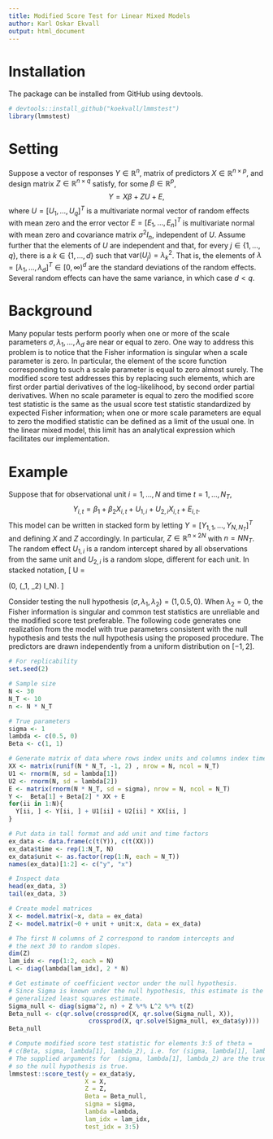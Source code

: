 ```yaml
---
title: Modified Score Test for Linear Mixed Models
author: Karl Oskar Ekvall
output: html_document
---
```


# Installation

The package can be installed from GitHub using devtools.

```r
# devtools::install_github("koekvall/lmmstest")
library(lmmstest)
```


# Setting

Suppose a vector of responses $Y\in \mathbb{R}^n$, matrix of predictors $X\in
\mathbb{R}^{n\times p}$, and design matrix $Z \in \mathbb{R}^{n\times q}$
satisfy, for some $\beta \in \mathbb{R}^p$,
$$
  Y = X\beta + ZU + E,
$$
where $U = [U_1, \dots, U_q]^T$ is a multivariate normal vector of random
effects with mean zero and the error vector $E = [E_1, \dots, E_n]^T$ is
multivariate normal with mean zero and covariance matrix $\sigma^2 I_n$,
independent of $U$. Assume further that the elements of $U$ are independent and
that, for every $j \in \{1, \dots, q\}$, there is a $k \in \{1, \dots, d\}$ such
that $\mathrm{var}(U_j) = \lambda_k^2$. That is, the elements of $\lambda =
[\lambda_1, \dots, \lambda_d]^T \in [0, \infty)^d$ are the standard deviations of the random
effects. Several random effects can have the same variance, in which case $d <
q$.

# Background

Many popular tests perform poorly when one or more of the scale parameters
$\sigma, \lambda_1, \dots, \lambda_d$ are near or equal to zero. One way to
address this problem is to notice that the Fisher information is singular
when a scale parameter is zero. In particular, the element of the score
function corresponding to such a scale parameter is equal to zero almost
surely. The modified score test addresses this by replacing such elements,
which are first order partial derivatives of the log-likelihood, by second
order partial derivatives. When no scale parameter is equal to zero the
modified score test statistic is the same as the usual score test statistic
standardized by expected Fisher information; when one or more scale
parameters are equal to zero the modified statistic can be defined as a limit
of the usual one.  In the linear mixed model, this limit has an
analytical expression which facilitates our implementation.

# Example

Suppose that for observational unit $i = 1, \dots, N$ and time
$t = 1, \dots, N_T$,
$$
  Y_{i, t} = \beta_1 + \beta_2 X_{i, t} + U_{1, i} + U_{2, i} X_{i, t} + E_{i, t}.
$$
This model can be written in stacked form by letting $Y = [Y_{1, 1}, \dots,
Y_{N, N_T}]^T$ and defining $X$ and $Z$ accordingly. In particular, $Z \in
\mathbb{R}^{n \times 2N}$ with $n = NN_T$. The random effect $U_{1, i}$ is a
random intercept shared by all observations from the same unit and $U_{2, i}$ is
a random slope, different for each unit. In stacked notation,
\[
  U = \begin{bmatrix} U_{1, 1} \\ U_{1, 2} \\ \vdots \\ U_{2, N}\end{bmatrix}
  \sim \mathcal{N}\left(0, \mathrm{diag}(\lambda_1, \lambda_2) \otimes
  I_N\right).
\]

Consider testing the null hypothesis $(\sigma, \lambda_1, \lambda_2) = (1, 0.5,
0)$. When $\lambda_2 = 0$, the Fisher information is singular and common test
statistics are unreliable and the modified score test preferable. The following
code generates one realization from the model with true parameters consistent
with the null hypothesis and tests the null hypothesis using the proposed
procedure. The predictors are drawn independently from a uniform distribution on
$[-1, 2]$.

```r
# For replicability
set.seed(2)

# Sample size
N <- 30
N_T <- 10
n <- N * N_T

# True parameters
sigma <- 1
lambda <- c(0.5, 0)
Beta <- c(1, 1)

# Generate matrix of data where rows index units and columns index time
XX <- matrix(runif(N * N_T, -1, 2) , nrow = N, ncol = N_T)
U1 <- rnorm(N, sd = lambda[1])
U2 <- rnorm(N, sd = lambda[2])
E <- matrix(rnorm(N * N_T, sd = sigma), nrow = N, ncol = N_T)
Y <-  Beta[1] + Beta[2] * XX + E
for(ii in 1:N){
  Y[ii, ] <- Y[ii, ] + U1[ii] + U2[ii] * XX[ii, ]
}

# Put data in tall format and add unit and time factors
ex_data <- data.frame(c(t(Y)), c(t(XX)))
ex_data$time <- rep(1:N_T, N)
ex_data$unit <- as.factor(rep(1:N, each = N_T))
names(ex_data)[1:2] <- c("y", "x")

# Inspect data
head(ex_data, 3)
tail(ex_data, 3)

# Create model matrices
X <- model.matrix(~x, data = ex_data)
Z <- model.matrix(~0 + unit + unit:x, data = ex_data)

# The first N columns of Z correspond to random intercepts and
# the next 30 to random slopes.
dim(Z)
lam_idx <- rep(1:2, each = N)
L <- diag(lambda[lam_idx], 2 * N)

# Get estimate of coefficient vector under the null hypothesis.
# Since Sigma is known under the null hypothesis, this estimate is the
# generalized least squares estimate.
Sigma_null <- diag(sigma^2, n) + Z %*% L^2 %*% t(Z)
Beta_null <- c(qr.solve(crossprod(X, qr.solve(Sigma_null, X)),
                      crossprod(X, qr.solve(Sigma_null, ex_data$y))))
Beta_null

# Compute modified score test statistic for elements 3:5 of theta =
# c(Beta, sigma, lambda[1], lambda_2), i.e. for (sigma, lambda[1], lambda_2).
# The supplied arguments for  (sigma, lambda[1], lambda_2) are the true values,
# so the null hypothesis is true.
lmmstest::score_test(y = ex_data$y,
                     X = X,
                     Z = Z,
                     Beta = Beta_null,
                     sigma = sigma,
                     lambda =lambda,
                     lam_idx = lam_idx,
                     test_idx = 3:5)
```
